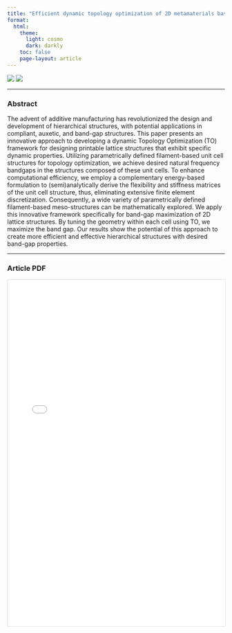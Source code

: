 ```yaml
---
title: "Efficient dynamic topology optimization of 2D metamaterials based on complementary-energy formulation"
format: 
  html:
    theme:
      light: cosmo
      dark: darkly
    toc: false
    page-layout: article  
---
```


![](efficient_dynamic_1.png)
![](efficient_dynamic_2.png)

------------------------------------------------------------------------

### Abstract

The advent of additive manufacturing has revolutionized the design and development of hierarchical structures, with potential applications in compliant, auxetic, and band-gap structures. This paper presents an innovative approach to developing a dynamic Topology Optimization (TO) framework for designing printable lattice structures that exhibit specific dynamic properties. Utilizing parametrically defined filament-based unit cell structures for topology optimization, we achieve desired natural frequency bandgaps in the structures composed of these unit cells. To enhance computational efficiency, we employ a complementary energy-based formulation to (semi)analytically derive the flexibility and stiffness matrices of the unit cell structure, thus, eliminating extensive finite element discretization. Consequently, a wide variety of parametrically defined filament-based meso-structures can be mathematically explored. We apply this innovative framework specifically for band-gap maximization of 2D lattice structures. By tuning the geometry within each cell using TO, we maximize the band gap. Our results show the potential of this approach to create more efficient and effective hierarchical structures with desired band-gap properties.


------------------------------------------------------------------------

### Article PDF

<iframe src="efficient_dynamic.pdf" width="100%" height="800px" style="border: 1px solid #ddd;"></iframe>
